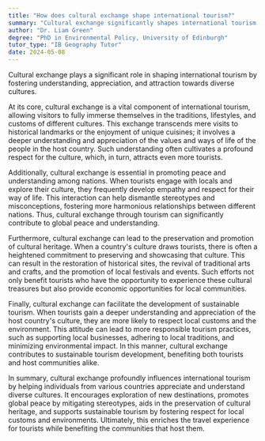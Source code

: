 ```yaml
---
title: "How does cultural exchange shape international tourism?"
summary: "Cultural exchange significantly shapes international tourism by fostering understanding, appreciation, and attraction towards diverse cultures."
author: "Dr. Liam Green"
degree: "PhD in Environmental Policy, University of Edinburgh"
tutor_type: "IB Geography Tutor"
date: 2024-05-08
---
```


Cultural exchange plays a significant role in shaping international tourism by fostering understanding, appreciation, and attraction towards diverse cultures.

At its core, cultural exchange is a vital component of international tourism, allowing visitors to fully immerse themselves in the traditions, lifestyles, and customs of different cultures. This exchange transcends mere visits to historical landmarks or the enjoyment of unique cuisines; it involves a deeper understanding and appreciation of the values and ways of life of the people in the host country. Such understanding often cultivates a profound respect for the culture, which, in turn, attracts even more tourists.

Additionally, cultural exchange is essential in promoting peace and understanding among nations. When tourists engage with locals and explore their culture, they frequently develop empathy and respect for their way of life. This interaction can help dismantle stereotypes and misconceptions, fostering more harmonious relationships between different nations. Thus, cultural exchange through tourism can significantly contribute to global peace and understanding.

Furthermore, cultural exchange can lead to the preservation and promotion of cultural heritage. When a country's culture draws tourists, there is often a heightened commitment to preserving and showcasing that culture. This can result in the restoration of historical sites, the revival of traditional arts and crafts, and the promotion of local festivals and events. Such efforts not only benefit tourists who have the opportunity to experience these cultural treasures but also provide economic opportunities for local communities.

Finally, cultural exchange can facilitate the development of sustainable tourism. When tourists gain a deeper understanding and appreciation of the host country's culture, they are more likely to respect local customs and the environment. This attitude can lead to more responsible tourism practices, such as supporting local businesses, adhering to local traditions, and minimizing environmental impact. In this manner, cultural exchange contributes to sustainable tourism development, benefiting both tourists and host communities alike.

In summary, cultural exchange profoundly influences international tourism by helping individuals from various countries appreciate and understand diverse cultures. It encourages exploration of new destinations, promotes global peace by mitigating stereotypes, aids in the preservation of cultural heritage, and supports sustainable tourism by fostering respect for local customs and environments. Ultimately, this enriches the travel experience for tourists while benefiting the communities that host them.
    